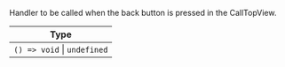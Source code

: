 Handler to be called when the back button is pressed in the CallTopView.

| Type                        |
| --------------------------- |
| `() => void` \| `undefined` |
